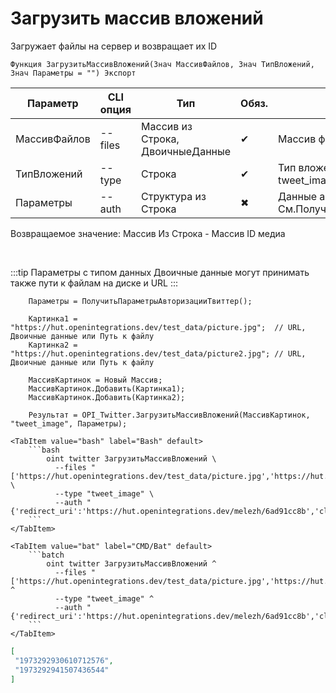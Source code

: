 ﻿---
sidebar_position: 7
description: Загрузить массив вложений и другие функции для работы с Twitter в Открытом пакете интеграций - бесплатной open-source библиотеке интеграций для 1С:Предприятие 8, OneScript и CLI
keywords: [1C, 1С, 1С:Предприятие, 1С:Предприятие 8.3, API, Интеграция, Сервисы, Обмен, OneScript, CLI, Twitter]
---


# Загрузить массив вложений
 Загружает файлы на сервер и возвращает их ID



`Функция ЗагрузитьМассивВложений(Знач МассивФайлов, Знач ТипВложений, Знач Параметры = "") Экспорт`

  | Параметр | CLI опция | Тип | Обяз. | Назначение |
  |-|-|-|-|-|
  | МассивФайлов | --files | Массив из Строка, ДвоичныеДанные | &#x2714; | Массив файлов для загрузки |
  | ТипВложений | --type | Строка | &#x2714; | Тип вложений: tweet_video, tweet_image, tweet_gif |
  | Параметры | --auth | Структура из Строка | &#x2716; | Данные авторизации. См.ПолучитьСтандартныеПараметры |

  
  Возвращаемое значение:   Массив Из Строка -  Массив ID медиа

<br/>

:::tip
Параметры с типом данных Двоичные данные могут принимать также пути к файлам на диске и URL
:::
<br/>


```bsl title="Пример использования для 1С:Предприятие/OneScript"
    Параметры = ПолучитьПараметрыАвторизацииТвиттер();

    Картинка1 = "https://hut.openintegrations.dev/test_data/picture.jpg";  // URL, Двоичные данные или Путь к файлу
    Картинка2 = "https://hut.openintegrations.dev/test_data/picture2.jpg"; // URL, Двоичные данные или Путь к файлу

    МассивКартинок = Новый Массив;
    МассивКартинок.Добавить(Картинка1);
    МассивКартинок.Добавить(Картинка2);

    Результат = OPI_Twitter.ЗагрузитьМассивВложений(МассивКартинок, "tweet_image", Параметры);
```
    

 <Tabs>
  
    <TabItem value="bash" label="Bash" default>
        ```bash
            oint twitter ЗагрузитьМассивВложений \
              --files "['https://hut.openintegrations.dev/test_data/picture.jpg','https://hut.openintegrations.dev/test_data/picture2.jpg']" \
              --type "tweet_image" \
              --auth "{'redirect_uri':'https://hut.openintegrations.dev/melezh/6ad91cc8b','client_id':'***','client_secret':'***','access_token':'***','refresh_token':'***','oauth_token':'***','oauth_token_secret':'***','oauth_consumer_key':'***','oauth_consumer_secret':'***'}"
        ```
    </TabItem>
  
    <TabItem value="bat" label="CMD/Bat" default>
        ```batch
            oint twitter ЗагрузитьМассивВложений ^
              --files "['https://hut.openintegrations.dev/test_data/picture.jpg','https://hut.openintegrations.dev/test_data/picture2.jpg']" ^
              --type "tweet_image" ^
              --auth "{'redirect_uri':'https://hut.openintegrations.dev/melezh/6ad91cc8b','client_id':'***','client_secret':'***','access_token':'***','refresh_token':'***','oauth_token':'***','oauth_token_secret':'***','oauth_consumer_key':'***','oauth_consumer_secret':'***'}"
        ```
    </TabItem>
</Tabs>


```json title="Результат"
[
 "1973292930610712576",
 "1973292941507436544"
]
```
